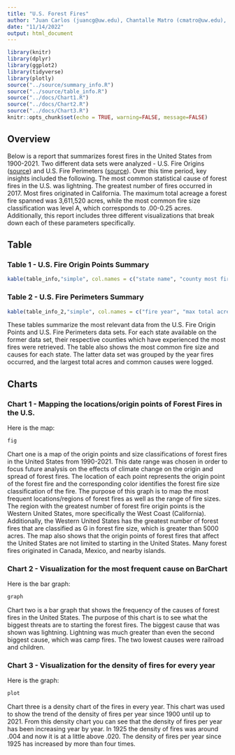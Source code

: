 ```yaml
---
title: "U.S. Forest Fires"
author: "Juan Carlos (juancg@uw.edu), Chantalle Matro (cmatro@uw.edu), Militha Madur (militham@uw.edu)"
date: "11/14/2022"
output: html_document
---
```



```r
library(knitr)
library(dplyr)
library(ggplot2)
library(tidyverse)
library(plotly)
source("../source/summary_info.R")
source("../source/table_info.R")
source("../docs/Chart1.R")
source("../docs/Chart2.R")
source("../docs/Chart3.R")
knitr::opts_chunk$set(echo = TRUE, warning=FALSE, message=FALSE)
```

## Overview

Below is a report that summarizes forest fires in the United States from 1900-2021. Two different data sets were analyzed - U.S. Fire Origins
([source](https://redivis.com/datasets/5k9t-07xsg7ckc/tables/5r3s-4s2avr2eb?variable=initial_response)) and U.S. Fire Perimeters
([source](https://redivis.com/datasets/5k9t-07xsg7ckc/tables/9r58-8ckedbnhw)). Over this time period, key insights included the following. 
The most common statistical cause of forest fires in the U.S. was lightning. The greatest number of fires occurred in 2017. Most fires originated
in California. The maximum total acreage a forest fire spanned was 3,611,520 acres, while the most common fire size classification was level A,
which corresponds to .00-0.25 acres. Additionally, this report includes three different visualizations that break down each of these parameters
specifically.

## Table

### Table 1 - U.S. Fire Origin Points Summary

```r
kable(table_info,"simple", col.names = c("state name", "county most fires", "common fire size", "common causes"))
```
### Table 2 - U.S. Fire Perimeters Summary

```r
kable(table_info_2,"simple", col.names = c("fire year", "max total acres", "common causes"))
```

These tables summarize the most relevant data from the U.S. Fire Origin Points and U.S. Fire Perimeters data sets. For each state available on the
former data set, their respective counties which have experienced the most fires were retrieved. The table also shows the most common fire size and
causes for each state. The latter data set was grouped by the year fires occurred, and the largest total acres and common causes were logged.

## Charts

### Chart 1 - Mapping the locations/origin points of Forest Fires in the U.S.

Here is the map:

```r
fig
```

Chart one is a map of the origin points and size classifications of forest fires in the United States from 1990-2021. This date range was chosen in
order to focus future analysis on the effects of climate change on the origin and spread of forest fires. The location of each point represents the
origin point of the forest fire and the corresponding color identifies the forest fire size classification of the fire. The purpose of this graph
is to map the most frequent locations/regions of forest fires as well as the range of fire sizes. The region with the greatest number of forest
fire origin points is the Western United States, more specifically the West Coast (California). Additionally, the Western United States has the
greatest number of forest fires that are classified as G in forest fire size, which is greater than 5000 acres. The map also shows that the origin
points of forest fires that affect the United States are not limited to starting in the United States. Many forest fires originated in Canada,
Mexico, and nearby islands.

### Chart 2 - Visualization for the most frequent cause on BarChart

Here is the bar graph:

```r
graph
```

Chart two is a bar graph that shows the frequency of the causes of forest fires in the United States. The purpose of this chart is to see what the
biggest threats are to starting the forest fires. The biggest cause that was shown was lightning. Lightning was much greater than even the second
biggest cause, which was camp fires. The two lowest causes were railroad and children.

### Chart 3 - Visualization for the density of fires for every year

Here is the graph:

```r
plot
```

Chart three is a density chart of the fires in every year. This chart was used to show the trend of the density of fires per year since 1900 until
up to 2021. From this density chart you can see that the density of fires per year has been increasing year by year. In 1925 the density of fires
was around .004 and now it is at a little above .020. The density of fires per year since 1925 has increased by more than four times.
